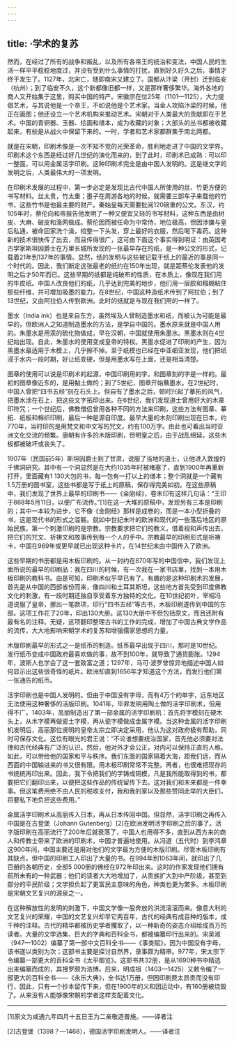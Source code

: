 ```yaml
---
---
---
```

title: ·学术的复苏
---




然而，在经过了所有的战争和叛乱，以及所有各帝王的统治和变法，中国人民的生活一样平平稳稳地度过，并没有受到什么事情的打扰，直到好久好久之后，事情才终于发生了。1127年，北宋亡，随即南宋又建立了。国都从汴梁（开封）迁到临安（杭州）；到了临安不久，这个新都像旧都一样，又是那样奢侈繁华。海外各地的商人又开始集于这里，购买中国的特产。宋徽宗在位25年（1101—1125），大力提倡艺术，与其说他是一个帝王，不如说他是个艺术家。当金人攻陷汴梁的时候，他正在画图；他还设立一个艺术机构来推动艺术。宋朝对于人类最大的贡献即在于艺术。中国的青铜器、玉器、绘画和缮本，成为收藏的对象；大部头的丛书都被收藏起来，有些是从战火中保留下来的。一时，学者和艺术家都群集于南北两都。

就是在宋朝，印刷术像是一次不知不觉的光荣革命，胜利地走进了中国的文学界。印刷术这个东西是经过好几世纪的演化而来的，到了此时，印刷术已成熟：可以印一整面，可以用金属活字印刷。这种印刷术完全是由中国人发明的。这是继文字的发明之后，人类最伟大的一项发明。

在印刷术发展的过程中，第一步必定是发现比古代中国人所使用的丝、竹更方便的书写材料。丝太贵，竹太重；墨子在周游各地的时候，就需要三部车子来载他的竹书，这些竹书是他最主要的财产。秦始皇每天需要批阅120磅重的公文。东汉，约105年时，蔡伦向和帝报告他发明了一种又便宜又轻的书写材料，这种东西是由树皮、大麻、破皮和渔网做成。蔡伦因而被任命为中常侍，地位极高，但因涉嫌与皇后私通，被命回家洗个澡，梳整一下头发，穿上最好的衣服，然后喝下毒药。这种新的技术很快传了出去，而且传得很广，这可由下面这个事实得到明证：由英国考古学家斯坦因爵士在万里长城所发现的一张最早存在的纸，是一种公文的形式，记载着21年到137年的事情。显然，纸的发明与这些被记载于纸上的最近的事是同一个时代的。因此，我们断定这张最老的纸约在150年出现，就是距蔡伦发表他的发明之后才50年而已。这些早期的纸都是纯破布的性质，在本质上，像现在我们用的牛皮纸。中国人改良他们的纸，几乎达到完美的地步，他们用一层胶和糨糊粘住那些纤维，并可增加吸墨的能力。在8世纪，中国这种造纸术传到了阿拉伯；到了13世纪，又由阿拉伯人传到欧洲。此时的纸就是与现在我们用的一样了。

墨水（India ink）也是来自东方，虽然埃及人曾制造墨水和纸，而被认为可能是最早的，但欧洲人之知道制造墨水的方法，是学自中国的。墨水原来就是中国人用的。朱墨水是用汞的硫化物做成，早在汉朝，中国就使用朱墨水。黑墨水则在4世纪始出现。自此，朱墨水的使用变成皇帝的特权。黑墨水促进了印刷的产生，因为黑墨水最适用于木模上，几乎擦不掉。至于纸模也已经在中亚细亚发现，他们把纸浸于水内一段时期，好让纸变硬，但是用墨水写在上面，还是相当清楚。

图章的使用可以说是印刷术的起源，中国印刷用的字，和图章刻的字是一样的。最初的图章像近东的，是用黏土做的；到了5世纪，图章开始蘸墨水。在2世纪时，中国人曾把“四书五经”刻在石头上。但自有了墨水之后，顿时兴起了摹拓的风气，把墨水涂在石上，把这些文字拓印出来。在6世纪，我们发现道士曾用好大的木章印符咒；一个世纪后，佛教僧侣曾用各种不同的方法来印刷，这些方法有图章、摹拓、纸板和棉织印刷，最后一种是源自印度。最早大量的木刻印刷出现在日本，约770年，当时印的是用梵文和中文写的咒文，约有100万字。由此也可看出当时亚洲文化交流的频繁。唐朝有许多的木版印刷，但明皇之后，由于战乱绵延，这些木板都被破坏或丧失了。

1907年（民国前5年）斯坦因爵士到了甘肃，说服了当地的道士，让他进入敦煌的千佛洞研究。其中有一个洞显然是在大约1035年时被堵塞了，直到1900年再重新打开，里面藏有1 130大包的书，每一包有一打以上的缮本；整个洞就是一个藏有1.5万册的图书室，这些书都是写于纸上的原稿，保存得完美如初。在这些原稿中，我们发现了世界上最早的印刷书——《金刚经》，卷末印有这样几句话：“王印于868年5月11日，以便广布流传。”[1]在这一大堆的原稿中，发现另有三本是印刷的；其中一本较为进步，它不像《金刚经》那样是成卷的，而是一本小型折叠的书，这是现代书的形式之滥觞。就如中世纪末叶的欧洲和现代的一些落后地区的原始民族，第一个刺激印刷的是宗教。宗教要求把它们的教义，借着视和声传出去，把它们的咒文、祈祷文和故事传到每一个人的手中。宗教最早的印刷形式是祈祷卡，中国在969年或更早就已出现这种卡片，在14世纪末由中国传入了欧洲。

这些早期的书册都是用木板印刷的。从一封约在870年写的中国信中，我们发现上面所说的最早的印刷品：我在四川的时候，有一次我在一家书店里，找到一本用木板印刷的教科书。由是可知，印刷术似乎早已有了。有趣的是这种印刷术的发展，首先是从中国的西部省份而来，像四川和土耳其斯坦，这些地方首先受到印度佛教文化的刺激，有一段时期还独自享受着东方独特的文化。在10世纪初叶，宰相冯道说服了皇帝，挪出一笔款项，印行“四书五经”等古书，木板印刷遂传到中国的东部。这项工作花了20年，印出130大册。这130大册中不但包括原文，而且还附有最有名的注释。无疑，这项翻印整理古书的工作的完成，增加了中国古典文学作品的流传，大大地影响宋朝学术的复苏和增强儒家思想的力量。

木版印刷最早的形式之一是纸币的制造。纸币最早出现于四川，那时是10世纪。发行纸币变成中国政府最喜欢做的事，故不到100年，就导致了通货膨胀。1294年，波斯人也学会了这一套致富之道；1297年，马可·波罗曾惊异地描述中国人如何显示出这些很奇怪的纸片。欧洲却直到1656年才知道这个方法，而发行他们第一张通告的纸币。

活字印刷也是中国人发明的。但由于中国没有字母，而有4万个的单字，远东地区无法使用这种奢侈的活版印刷。1041年，毕昇发明用陶土做的活字印刷术，但用得不广。1403年，高丽制造出了第一部金属的活字印刷机：首先将字模刻在硬木头上，从木字模再做瓷土字模，再从瓷字模做成金属字模。当这种金属的活字印刷机发明后，高丽那位贤明的皇帝太宗立即决定采用，他认为这对政府极有帮助，同时可保存文化。这位有眼光的君王说：“不论谁想要统治国家，首先他必须要对法律和古代经典有广泛的认识。然后，他对外才会公正，对内可以保持正直的人格。如此，可以带给他的国家和平与秩序。我们东面的国家隔着大海，距我们远，而从西面的中国输进来的书又很有限。用木板印刷常常不完整。再者，也很难把现存的书统统再印出来。因此，我下令把我们的字铸成铜模，凡是我所能取得到的书，都要把它们翻印出来，以便把这些作品的传统留传下去。这对我们和未来都是一件幸事。但这笔费用绝不由人民的税收支付，我和我的家以及那些赞同此举的大臣们，将要私下地负担这些费用。”

金属活字印刷术从高丽传入日本，再从日本传回中国。但显然，活字印刷之再传入中国是在古登堡（Johann Gutenberg）[2]在欧洲发明活字印刷之后的事了。活字版印刷在高丽流行了200年后就衰落了，中国人也用得不多，直到从西方来的商人和传教士带来了欧洲的印刷术，中国才普遍地使用。从冯道（五代时）到李鸿章这900年间，中国主要还是用对他们的文字最为方便的木版印刷。尽管木板印刷有其缺点，但中国的印刷工人印出了大量的书。在994年到1063年间，就印出了几百册的各朝历史，全部5 000册的佛经在972年印出来。这时的作家发现他们拥有前所未有的一种武器；他们的读者大大地增加了，从贵族扩大到中产阶级，甚至到部分的平民阶级；文学担负起了更富民主意味的角色，种类也更为繁多。木板印刷是宋朝文艺复兴的源泉之一。

在这种解放性的发明的刺激下，中国文学像一股奔放的洪流滚滚而来。像意大利的文艺复兴的荣耀，中国的文艺复兴却早它两百年，古代的经典有成百种的版本，成千种的注释。古代的精华都被历史学者攫取了，以一种新奇的姿态介绍给成百万的读者。大量的文学选集、巨大的字典和百科全书，都被编纂印行出来的。宋吴淑（947—1002）编纂了第一部中文百科全书——《事类赋》，因为中国没有字母，该书遂以类别为次；这部书主要是探讨自然界，录事颇为精审。977年，宋太宗下令编纂一部更大的百科全书《太平御览》。这部书共32册，是从1690种书中精选出来编纂而成的，其搜罗颇为浩博。后来，明成祖（1403—1425）又敕令编了一部更大的百科全书——《永乐大典》，全书达1万册，但因印刷费太昂贵而没有印行，因此，只有一个抄本留传下来，但在1900年的义和团运动中，有160册被烧毁了。从来没有人能够像宋朝的学者这样支配着文化。



* * *



[1]原文为咸通九年四月十五日王为二亲敬造普施。——译者注

[2]古登堡（1398？—1468），德国活字印刷发明人。——译者注